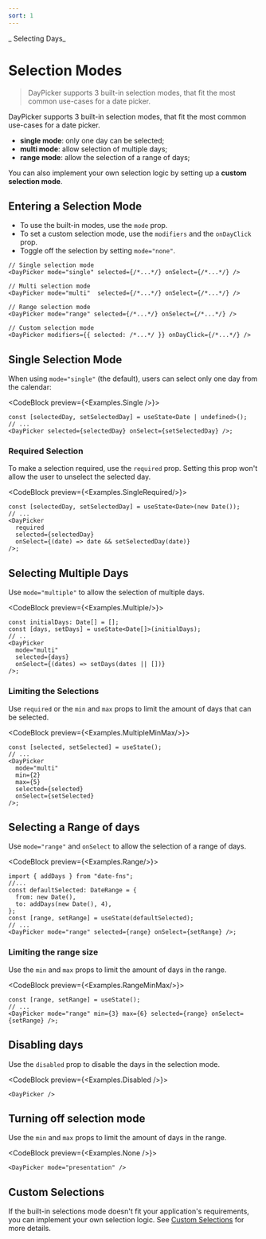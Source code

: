 ```yaml
---
sort: 1
---
```


_ Selecting Days_

# Selection Modes

> DayPicker supports 3 built-in selection modes, that fit the most common use-cases for a date picker.

DayPicker supports 3 built-in selection modes, that fit the most common
use-cases for a date picker.

- **single mode**: only one day can be selected;
- **multi mode**: allow selection of multiple days;
- **range mode**: allow the selection of a range of days;

You can also implement your own selection logic by setting up a **custom selection mode**.

## Entering a Selection Mode

- To use the built-in modes, use the `mode` prop.
- To set a custom selection mode, use the `modifiers` and the `onDayClick` prop.
- Toggle off the selection by setting `mode="none"`.

```tsx
// Single selection mode
<DayPicker mode="single" selected={/*...*/} onSelect={/*...*/} />

// Multi selection mode
<DayPicker mode="multi"  selected={/*...*/} onSelect={/*...*/} />

// Range selection mode
<DayPicker mode="range" selected={/*...*/} onSelect={/*...*/} />

// Custom selection mode
<DayPicker modifiers={{ selected: /*...*/ }} onDayClick={/*...*/} />
```

## Single Selection Mode

When using `mode="single"` (the default), users can select only one day from the calendar:

<CodeBlock preview={<Examples.Single />}>

```tsx
const [selectedDay, setSelectedDay] = useState<Date | undefined>();
// ...
<DayPicker selected={selectedDay} onSelect={setSelectedDay} />;
```

</CodeBlock>

### Required Selection

To make a selection required, use the `required` prop. Setting this prop won't allow the user to unselect the selected day.

<CodeBlock preview={<Examples.SingleRequired/>}>

```tsx
const [selectedDay, setSelectedDay] = useState<Date>(new Date());
// ...
<DayPicker
  required
  selected={selectedDay}
  onSelect={(date) => date && setSelectedDay(date)}
/>;
```

</CodeBlock>

## Selecting Multiple Days

Use `mode="multiple"` to allow the selection of multiple days.

<CodeBlock preview={<Examples.Multiple/>}>

```tsx
const initialDays: Date[] = [];
const [days, setDays] = useState<Date[]>(initialDays);
// ..
<DayPicker
  mode="multi"
  selected={days}
  onSelect={(dates) => setDays(dates || [])}
/>;
```

</CodeBlock>

### Limiting the Selections

Use `required` or the `min` and `max` props to limit the amount of days that can be selected.

<CodeBlock preview={<Examples.MultipleMinMax/>}>

```tsx
const [selected, setSelected] = useState();
// ...
<DayPicker
  mode="multi"
  min={2}
  max={5}
  selected={selected}
  onSelect={setSelected}
/>;
```

</CodeBlock>

## Selecting a Range of days

Use `mode="range"` and `onSelect` to allow the selection of a range of days.

<CodeBlock preview={<Examples.Range/>}>

```tsx
import { addDays } from "date-fns";
//...
const defaultSelected: DateRange = {
  from: new Date(),
  to: addDays(new Date(), 4),
};
const [range, setRange] = useState(defaultSelected);
// ...
<DayPicker mode="range" selected={range} onSelect={setRange} />;
```

</CodeBlock>

### Limiting the range size

Use the `min` and `max` props to limit the amount of days in the range.

<CodeBlock preview={<Examples.RangeMinMax/>}>

```tsx
const [range, setRange] = useState();
// ...
<DayPicker mode="range" min={3} max={6} selected={range} onSelect={setRange} />;
```

</CodeBlock>

## Disabling days

Use the `disabled` prop to disable the days in the selection mode.

<CodeBlock preview={<Examples.Disabled />}>
  ```tsx
  <DayPicker />
  ```
</CodeBlock>

## Turning off selection mode

Use the `min` and `max` props to limit the amount of days in the range.

<CodeBlock preview={<Examples.None />}>
  ```tsx
  <DayPicker mode="presentation" />
  ```
</CodeBlock>

## Custom Selections

If the built-in selections mode doesn't fit your application's requirements, you can implement your own selection logic. See [Custom Selections](/docs/custom-selections) for more details.
